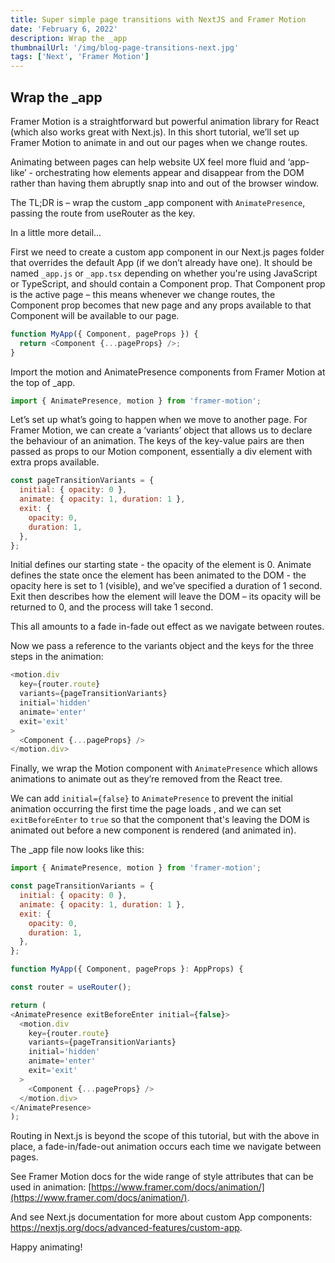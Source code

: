 ```yaml
---
title: Super simple page transitions with NextJS and Framer Motion
date: 'February 6, 2022'
description: Wrap the _app
thumbnailUrl: '/img/blog-page-transitions-next.jpg'
tags: ['Next', 'Framer Motion']
---
```


<h2>Wrap the _app</h2>

Framer Motion is a straightforward but powerful animation library for React (which also works great with Next.js). In this short tutorial, we’ll set up Framer Motion to animate in and out our pages when we change routes.

Animating between pages can help website UX feel more fluid and ‘app-like’ - orchestrating how elements appear and disappear from the DOM rather than having them abruptly snap into and out of the browser window.

The TL;DR is – wrap the custom \_app component with `AnimatePresence`, passing the route from useRouter as the key.

In a little more detail...

First we need to create a custom app component in our Next.js pages folder that overrides the default App (if we don’t already have one). It should be named `_app.js` or `_app.tsx` depending on whether you're using JavaScript or TypeScript, and should contain a Component prop. That Component prop is the active page – this means whenever we change routes, the Component prop becomes that new page and any props available to that Component will be available to our page.

```js
function MyApp({ Component, pageProps }) {
  return <Component {...pageProps} />;
}
```

Import the motion and AnimatePresence components from Framer Motion at the top of \_app.

```js
import { AnimatePresence, motion } from 'framer-motion';
```

Let’s set up what’s going to happen when we move to another page. For Framer Motion, we can create a ‘variants’ object that allows us to declare the behaviour of an animation. The keys of the key-value pairs are then passed as props to our Motion component, essentially a div element with extra props available.

```js
const pageTransitionVariants = {
  initial: { opacity: 0 },
  animate: { opacity: 1, duration: 1 },
  exit: {
    opacity: 0,
    duration: 1,
  },
};
```

Initial defines our starting state - the opacity of the element is 0. Animate defines the state once the element has been animated to the DOM - the opacity here is set to 1 (visible), and we’ve specified a duration of 1 second. Exit then describes how the element will leave the DOM – its opacity will be returned to 0, and the process will take 1 second.

This all amounts to a fade in-fade out effect as we navigate between routes.

Now we pass a reference to the variants object and the keys for the three steps in the animation:

```js
<motion.div
  key={router.route}
  variants={pageTransitionVariants}
  initial='hidden'
  animate='enter'
  exit='exit'
>
  <Component {...pageProps} />
</motion.div>
```

Finally, we wrap the Motion component with `AnimatePresence` which allows animations to animate out as they’re removed from the React tree.

We can add `initial={false}` to `AnimatePresence` to prevent the initial animation occurring the first time the page loads , and we can set `exitBeforeEnter` to `true` so that the component that's leaving the DOM is animated out before a new component is rendered (and animated in).

The \_app file now looks like this:

```js
import { AnimatePresence, motion } from 'framer-motion';

const pageTransitionVariants = {
  initial: { opacity: 0 },
  animate: { opacity: 1, duration: 1 },
  exit: {
    opacity: 0,
    duration: 1,
  },
};

function MyApp({ Component, pageProps }: AppProps) {

const router = useRouter();

return (
<AnimatePresence exitBeforeEnter initial={false}>
  <motion.div
    key={router.route}
    variants={pageTransitionVariants}
    initial='hidden'
    animate='enter'
    exit='exit'
  >
    <Component {...pageProps} />
  </motion.div>
</AnimatePresence>
);
```

Routing in Next.js is beyond the scope of this tutorial, but with the above in place, a fade-in/fade-out animation occurs each time we navigate between pages.

See Framer Motion docs for the wide range of style attributes that can be used in animation: [https://www.framer.com/docs/animation/](https://www.framer.com/docs/animation/).

And see Next.js documentation for more about custom App components: https://nextjs.org/docs/advanced-features/custom-app.

Happy animating!
